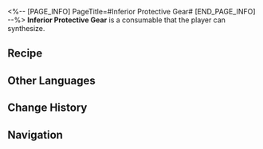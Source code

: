 <%-- [PAGE_INFO]
PageTitle=#Inferior Protective Gear#
[END_PAGE_INFO] --%>
{{Consumable Infobox
|id          = 402006
|image       = Item Inferior Protective Gear.png
|type        = Defense Consumables
|rarity      = 3
|effect      = Upon use, immediately causes all allies to lose HP equal to 15% of their Max HP, and increases their DEF by 15% for the next battle.
|description = High-Tech protective gear that keeps the most vulnerable parts of your body from harm.<br />But its manufacturer saved on costs at the expense of quality, rendering its charging system not functional at all. It also has a revolting smell.<br />You feel more determined just by putting it on.
|effectType  = 
|effectType2 = 
|effectType3 = 
|recipe      = {{cx|Source missing}}
|source1     = [[Omni-Synthesizer]]
|source2     = 
|source3     = 
}}
{{Description|''"That's impossible. I, Sampo, do not sell counterfeits. I'm a reputable businessman after all!"''}}
'''Inferior Protective Gear''' is a consumable that the player can synthesize.

==Recipe==
{{Recipe
|type                               = Synthesis
|group                              = Consumable
|Trash                              = 3
|Mechanical Parts                   = 3
|Preservation Construction Material = 2
|sort                               = Trash;Mechanical Parts;Preservation Construction Material
}}

==Other Languages==
{{Other Languages
|en   = Inferior Protective Gear
|zhs  = 劣质护具
|zht  = 劣質護具
|ja   = 低質防具
|ko   = 조잡한 방어구
|es   = Protección chapucera
|fr   = Équipement de protection de qualité inférieure
|ru   = Защитное снаряжение низкого качества
|th   = Inferior Protective Gear
|vi   = Đồ Bảo Vệ Kém Chất Lượng
|de   = Mindere Schutzausrüstung
|id   = Inferior Protective Gear
|pt   = Equipamento de Proteção Inferior
}}

==Change History==
{{Change History|1.0}}

==Navigation==
{{Consumable Navbox}}